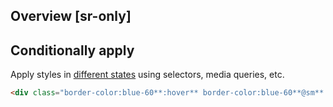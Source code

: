 ## Overview [sr-only]
<Overview />

## Conditionally apply
Apply styles in [different states](/docs/states-and-queries) using selectors, media queries, etc.
```html
<div class="border-color:blue-60**:hover** border-color:blue-60**@sm** border-color:blue-60**@dark** border-color:blue-60**@print**">…</div>
```

